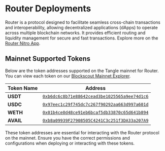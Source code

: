 # Router Deployments

Router is a protocol designed to facilitate seamless cross-chain transactions and interoperability, allowing decentralized applications (dApps) to operate across multiple blockchain networks. It provides efficient routing and liquidity management for secure and fast transactions. Explore more on the [Router Nitro App](https://app.routernitro.com/).

## Mainnet Supported Tokens

Below are the token addresses supported on the Tangle mainnet for Router. You can view each token on our [Blockscout Mainnet Explorer](https://explorer.tangle.tools/).

| Token Name | Address                                                                                                                          |
| ---------- | -------------------------------------------------------------------------------------------------------------------------------- |
| **USDT**   | [`0xb6dc6c8b71e88642cead3be1025565a9ee74d1c6`](https://explorer.tangle.tools/address/0xb6dc6c8b71e88642cead3be1025565a9ee74d1c6) |
| **USDC**   | [`0x97eec1c29f745dc7c267f90292aa663d997a601d`](https://explorer.tangle.tools/address/0x97eec1c29f745dc7c267f90292aa663d997a601d) |
| **WETH**   | [`0x01b4ce0d48ce91eb6bcaf5db33870c65d641b894`](https://explorer.tangle.tools/address/0x01b4ce0d48ce91eb6bcaf5db33870c65d641b894) |
| **AVAIL**  | [`0xb8a09939F27908505C4241C3c251f3DA33a207A9`](https://explorer.tangle.tools/address/0xb8a09939F27908505C4241C3c251f3DA33a207A9) |

These token addresses are essential for interacting with the Router protocol on the mainnet. Ensure you have the correct permissions and configurations when deploying or interacting with these tokens.
